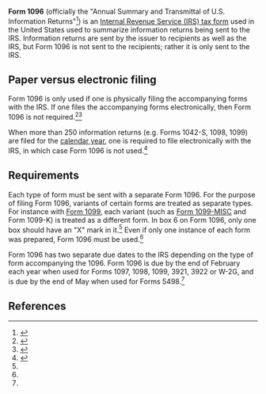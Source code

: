 '''Form 1096''' (officially the "Annual Summary and Transmittal of U.S. Information Returns"<ref name="actual_form">{{cite web |url=https://www.irs.gov/pub/irs-pdf/f1096.pdf |title=Annual Summary and Transmittal of U.S. Information Returns |accessdate=January 24, 2016 |date=2016}}</ref>) is an [[IRS tax forms|Internal Revenue Service (IRS) tax form]] used in the United States used to summarize information returns being sent to the IRS. Information returns are sent by the issuer to recipients as well as the IRS, but Form 1096 is not sent to the recipients; rather it is only sent to the IRS.

==Paper versus electronic filing==

Form 1096 is only used if one is physically filing the accompanying forms with the IRS. If one files the accompanying forms electronically, then Form 1096 is not required.<ref name="1099fire">{{cite web |url=https://www.1099fire.com/learning_center/general_instructions/whatis/1096.htm |title= What is IRS Form 1096? |accessdate=January 24, 2016 |publisher=1099FIRE}}</ref><ref>{{cite web |url=http://accounting.pettir.com/resources/tax-guide/how-to-prepare-file-form-1096-to-the-irs |title=How to Prepare &amp; File Form 1096 to the IRS |accessdate=January 24, 2016}}</ref>

When more than 250 information returns (e.g. Forms 1042-S, 1098, 1099) are filed for the [[calendar year]], one is required to file electronically with the IRS, in which case Form 1096 is not used.<ref name="tc801">{{cite web |url=https://www.irs.gov/taxtopics/tc801.html |title=Topic 801 - Who Must File Information Returns Electronically |accessdate=January 24, 2016 |publisher=Internal Revenue Service}}</ref>

==Requirements==

Each type of form must be sent with a separate Form 1096. For the purpose of filing Form 1096, variants of certain forms are treated as separate types. For instance with [[Form 1099]], each variant (such as [[Form 1099-MISC]] and Form 1099-K) is treated as a different form. In box 6 on Form 1096, only one box should have an "X" mark in it.<ref name="actual_form" /> Even if only one instance of each form was prepared, Form 1096 must be used.<ref name="1099fire" />

Form 1096 has two separate due dates to the IRS depending on the type of form accompanying the 1096. Form 1096 is due by the end of February each year when used for Forms 1097, 1098, 1099, 3921, 3922 or W-2G, and is due by the end of May when used for Forms 5498.<ref name="actual_form" />

==References==

{{reflist|30em}}
